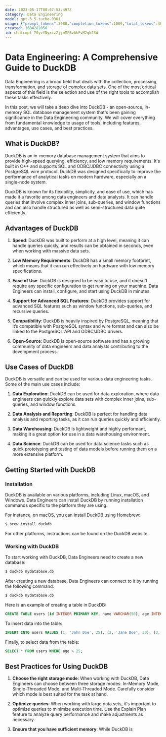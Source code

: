 ```yaml
---
date: 2023-05-17T00:07:53.497Z
category: Data Engineering
model: gpt-3.5-turbo-0301
usage: {"prompt_tokens":3088,"completion_tokens":1009,"total_tokens":4097}
created: 1684282056
id: chatcmpl-7GyzYNyxizZjjnMFBvAkFvM2qk23W
---
```


# Data Engineering: A Comprehensive Guide to DuckDB

Data Engineering is a broad field that deals with the collection, processing, transformation, and storage of complex data sets. One of the most critical aspects of this field is the selection and use of the right tools to accomplish these tasks effectively.

In this post, we will take a deep dive into DuckDB - an open-source, in-memory SQL database management system that's been gaining significance in the Data Engineering community. We will cover everything from fundamental knowledge to usage of tools, including features, advantages, use cases, and best practices.

## What is DuckDB?

DuckDB is an in-memory database management system that aims to provide high-speed querying, efficiency, and low memory requirements. It's built in C++ and supports SQL and ODBC/JDBC connectivity using a PostgreSQL wire protocol. DuckDB was designed specifically to improve the performance of analytical tasks on modern hardware, especially on a single-node system.

DuckDB is known for its flexibility, simplicity, and ease of use, which has made it a favorite among data engineers and data analysts. It can handle queries that involve complex inner joins, sub-queries, and window functions and can also handle structured as well as semi-structured data quite efficiently. 

## Advantages of DuckDB

1. **Speed**: DuckDB was built to perform at a high level, meaning it can handle queries quickly, and results can be obtained in seconds, even when working with massive data sets. 

2. **Low Memory Requirements**: DuckDB has a small memory footprint, which means that it can run effectively on hardware with low memory specifications. 

3. **Ease of Use**: DuckDB is designed to be easy to use, and it doesn't require any specific configuration to get running on your machine. Data Engineers can install, configure, and start using DuckDB in minutes.

4. **Support for Advanced SQL Features**: DuckDB provides support for advanced SQL features such as window functions, sub-queries, and recursive queries.

5. **Compatibility**: DuckDB is heavily inspired by PostgreSQL, meaning that it’s compatible with PostgreSQL syntax and wire format and can also be linked to the PostgreSQL API and ODBC/JDBC drivers.

6. **Open-Source**: DuckDB is open-source software and has a growing community of data engineers and data analysts contributing to the development process.

## Use Cases of DuckDB

DuckDB is versatile and can be used for various data engineering tasks. Some of the main use cases include:

1. **Data Exploration**: DuckDB can be used for data exploration, where data engineers can quickly explore data sets with complex inner joins, sub-queries, and window functions.

2. **Data Analysis and Reporting**: DuckDB is perfect for handling data analysis and reporting tasks, as it can run queries quickly and efficiently.

3. **Data Warehousing**: DuckDB is lightweight and highly performant, making it a great option for use in a data warehousing environment.

4. **Data Science**: DuckDB can be used for data science tasks such as quick prototyping and testing of data models before running them on a more extensive platform.

## Getting Started with DuckDB

### Installation

DuckDB is available on various platforms, including Linux, macOS, and Windows. Data Engineers can install DuckDB by running installation commands specific to the platform they are using. 

For instance, on macOS, you can install DuckDB using Homebrew:

```bash
$ brew install duckdb
```

For other platforms, instructions can be found on the DuckDB website.

### Working with DuckDB

To start working with DuckDB, Data Engineers need to create a new database:

```bash
$ duckdb mydatabase.db
```

After creating a new database, Data Engineers can connect to it by running the following command:

```bash
$ duckdb mydatabase.db
```

Here is an example of creating a table in DuckDB:

```sql
CREATE TABLE users (id INTEGER PRIMARY KEY, name VARCHAR(50), age INTEGER);
```

To insert data into the table:

```sql
INSERT INTO users VALUES (1, 'John Doe', 25), (2, 'Jane Doe', 30), (3, 'Mary Doe', 35);
```

Finally, to select data from the table:

```sql
SELECT * FROM users WHERE age > 25;
```

## Best Practices for Using DuckDB

1. **Choose the right storage mode**: When working with DuckDB, Data Engineers can choose between three storage modes: In-Memory Mode, Single-Threaded Mode, and Multi-Threaded Mode. Carefully consider which mode is best suited for the task at hand.

2. **Optimize queries**: When working with large data sets, it's important to optimize queries to minimize execution time. Use the Explain Plan feature to analyze query performance and make adjustments as necessary.

3. **Ensure that you have sufficient memory**: While DuckDB is